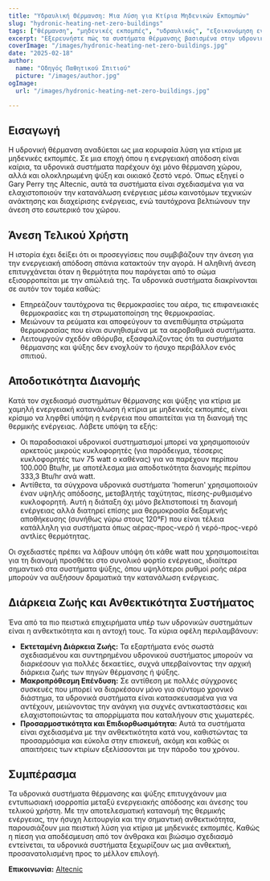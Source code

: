 ```yaml
---
title: "Υδραυλική Θέρμανση: Μια Λύση για Κτίρια Μηδενικών Εκπομπών"
slug: "hydronic-heating-net-zero-buildings"
tags: ["θέρμανση", "μηδενικές εκπομπές", "υδραυλικός", "εξοικονόμηση ενέργειας"]
excerpt: "Εξερευνήστε πώς τα συστήματα θέρμανσης βασισμένα στην υδρονική τεχνολογία παρέχουν αποτελεσματικές λύσεις για κτίρια με μηδενικές εκπομπές ενώ διατηρούν ανώτερα επίπεδα άνεσης."
coverImage: "/images/hydronic-heating-net-zero-buildings.jpg"
date: "2025-02-18"
author:
  name: "Οδηγός Παθητικού Σπιτιού"
  picture: "/images/author.jpg"
ogImage:
  url: "/images/hydronic-heating-net-zero-buildings.jpg"

---
```

## Εισαγωγή

Η υδρονική θέρμανση αναδύεται ως μια κορυφαία λύση για κτίρια με μηδενικές εκπομπές. Σε μια εποχή όπου η ενεργειακή απόδοση είναι καίρια, τα υδρονικά συστήματα παρέχουν όχι μόνο θέρμανση χώρου, αλλά και ολοκληρωμένη ψύξη και οικιακό ζεστό νερό. Όπως εξηγεί ο Gary Perry της Altecnic, αυτά τα συστήματα είναι σχεδιασμένα για να ελαχιστοποιούν την κατανάλωση ενέργειας μέσω καινοτόμων τεχνικών ανάκτησης και διαχείρισης ενέργειας, ενώ ταυτόχρονα βελτιώνουν την άνεση στο εσωτερικό του χώρου.

## Άνεση Τελικού Χρήστη

Η ιστορία έχει δείξει ότι οι προσεγγίσεις που συμβιβάζουν την άνεση για την ενεργειακή απόδοση σπάνια κατακτούν την αγορά. Η αληθινή άνεση επιτυγχάνεται όταν η θερμότητα που παράγεται από το σώμα εξισορροπείται με την απώλειά της. Τα υδρονικά συστήματα διακρίνονται σε αυτόν τον τομέα καθώς:

- Επηρεάζουν ταυτόχρονα τις θερμοκρασίες του αέρα, τις επιφανειακές θερμοκρασίες και τη στρωματοποίηση της θερμοκρασίας.
- Μειώνουν τα ρεύματα και αποφεύγουν τα ανεπιθύμητα στρώματα θερμοκρασίας που είναι συνηθισμένα με τα αεροβαθμικά συστήματα.
- Λειτουργούν σχεδόν αθόρυβα, εξασφαλίζοντας ότι τα συστήματα θέρμανσης και ψύξης δεν ενοχλούν το ήσυχο περιβάλλον ενός σπιτιού.
## Αποδοτικότητα Διανομής

Κατά τον σχεδιασμό συστημάτων θέρμανσης και ψύξης για κτίρια με χαμηλή ενεργειακή κατανάλωση ή κτίρια με μηδενικές εκπομπές, είναι κρίσιμο να ληφθεί υπόψη η ενέργεια που απαιτείται για τη διανομή της θερμικής ενέργειας. Λάβετε υπόψη τα εξής:

- Οι παραδοσιακοί υδρονικοί συστηματισμοί μπορεί να χρησιμοποιούν αρκετούς μικρούς κυκλοφορητές (για παράδειγμα, τέσσερις κυκλοφορητές των 75 watt ο καθένας) για να παρέχουν περίπου 100.000 Btu/hr, με αποτέλεσμα μια αποδοτικότητα διανομής περίπου 333,3 Btu/hr ανά watt.
- Αντίθετα, τα σύγχρονα υδρονικά συστήματα 'homerun' χρησιμοποιούν έναν υψηλής απόδοσης, μεταβλητής ταχύτητας, πίεσης-ρυθμισμένο κυκλοφορητή. Αυτή η διάταξη όχι μόνο βελτιστοποιεί τη διανομή ενέργειας αλλά διατηρεί επίσης μια θερμοκρασία δεξαμενής αποθήκευσης (συνήθως γύρω στους 120°F) που είναι τέλεια κατάλληλη για συστήματα όπως αέρας-προς-νερό ή νερό-προς-νερό αντλίες θερμότητας.

Οι σχεδιαστές πρέπει να λάβουν υπόψη ότι κάθε watt που χρησιμοποιείται για τη διανομή προσθέτει στο συνολικό φορτίο ενέργειας, ιδιαίτερα σημαντικό στα συστήματα ψύξης, όπου υψηλότεροι ρυθμοί ροής αέρα μπορούν να αυξήσουν δραματικά την κατανάλωση ενέργειας.
## Διάρκεια Ζωής και Ανθεκτικότητα Συστήματος

Ένα από τα πιο πειστικά επιχειρήματα υπέρ των υδρονικών συστημάτων είναι η ανθεκτικότητα και η αντοχή τους. Τα κύρια οφέλη περιλαμβάνουν:

- **Εκτεταμένη Διάρκεια Ζωής:** Τα εξαρτήματα ενός σωστά σχεδιασμένου και συντηρημένου υδρονικού συστήματος μπορούν να διαρκέσουν για πολλές δεκαετίες, συχνά υπερβαίνοντας την αρχική διάρκεια ζωής των πηγών θέρμανσης ή ψύξης.
- **Μακροπρόθεσμη Επένδυση:** Σε αντίθεση με πολλές σύγχρονες συσκευές που μπορεί να διαρκέσουν μόνο για σύντομο χρονικό διάστημα, τα υδρονικά συστήματα είναι κατασκευασμένα για να αντέχουν, μειώνοντας την ανάγκη για συχνές αντικαταστάσεις και ελαχιστοποιώντας τα απορρίμματα που καταλήγουν στις χωματερές.
- **Προσαρμοστικότητα και Επιδιορθωσιμότητα:** Αυτά τα συστήματα είναι σχεδιασμένα με την ανθεκτικότητα κατά νου, καθιστώντας τα προσαρμόσιμα και εύκολα στην επισκευή, ακόμη και καθώς οι απαιτήσεις των κτιρίων εξελίσσονται με την πάροδο του χρόνου.

## Συμπέρασμα

Τα υδρονικά συστήματα θέρμανσης και ψύξης επιτυγχάνουν μια εντυπωσιακή ισορροπία μεταξύ ενεργειακής απόδοσης και άνεσης του τελικού χρήστη. Με την αποτελεσματική κατανομή της θερμικής ενέργειας, την ήσυχη λειτουργία και την σημαντική ανθεκτικότητα, παρουσιάζουν μια πειστική λύση για κτίρια με μηδενικές εκπομπές. Καθώς η πίεση για αποδέσμευση από τον άνθρακα και βιώσιμο σχεδιασμό εντείνεται, τα υδρονικά συστήματα ξεχωρίζουν ως μια ανθεκτική, προσανατολισμένη προς το μέλλον επιλογή.

**Επικοινωνία:** [Altecnic](https://www.altecnic.co.uk)
